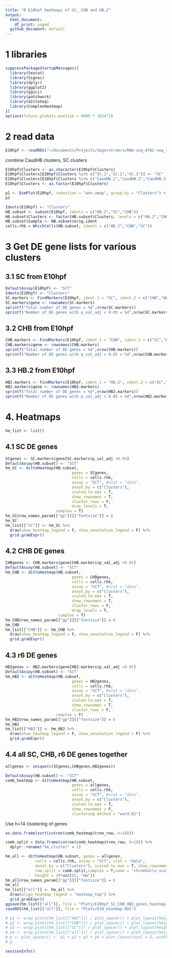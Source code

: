 ```yaml
---
title: "R E10hpf heatmaps of SC, CHB and HB.2"
output:
  html_document:
    df_print: paged
  github_document: default
---
```


# 1 libraries
```r
suppressPackageStartupMessages({
  library(Seurat)
  library(Signac)
  library(dplyr)
  library(ggplot2)
  library(ggsci)
  library(patchwork)
  library(dittoSeq)
  library(ComplexHeatmap)
})
options(future.globals.maxSize = 4000 * 1024^2)
```

# 2 read data

```r
E10hpf <- readRDS("~/Documents/Projects/Sagerstrom/scRNA-seq_ATAC-seq_reanalysis_2021_07_12/InitialExploration/Neural_subsets/RDSfiles/HB10hpf_neural.RDS")
```

combine CaudHB clusters, SC clusters
```r
E10hpf$Clusters <- as.character(E10hpf$Clusters)
E10hpf$Clusters[E10hpf$Clusters %in% c("SC.1","SC.2","SC.3")] <- "SC"
E10hpf$Clusters[E10hpf$Clusters %in% c("CaudHB.1","CaudHB.2","CaudHB.3")] <- "CHB"
E10hpf$Clusters <- as.factor(E10hpf$Clusters)
```

```r
p1 <- DimPlot(E10hpf, reduction = "wnn.umap", group.by = "Clusters") + scale_color_igv()
p1
```

```r
Idents(E10hpf) <- "Clusters"
HB.subset <- subset(E10hpf, idents = c("HB.2","SC","CHB"))
HB.subset$Clusters <- factor(HB.subset$Clusters, levels = c("HB.2","CHB","SC"))
HB.subset$Sample <- HB.subset$orig.ident
cells.rhb = WhichCells(HB.subset, idents = c("HB.2","CHB","SC"))
```

# 3 Get DE gene lists for various clusters

## 3.1 SC from E10hpf
```r
DefaultAssay(E10hpf) <- "SCT"
Idents(E10hpf) <- "Clusters"
SC.markers <- FindMarkers(E10hpf, ident.1 = "SC", ident.2 = c("CHB","HB.2"), only.pos = TRUE, verbose = F)  
SC.markers$gene <- rownames(SC.markers) 
sprintf("Total number of DE genes = %d",nrow(SC.markers))
sprintf("Number of DE genes with p_val_adj < 0.05 = %d",nrow(SC.markers[SC.markers$p_val_adj < 0.05,]))
```

## 3.2 CHB from E10hpf
```r
CHB.markers <- FindMarkers(E10hpf, ident.1 = "CHB", ident.2 = c("SC","HB.2"), only.pos = TRUE, verbose = F)  
CHB.markers$gene <- rownames(CHB.markers) 
sprintf("Total number of DE genes = %d",nrow(CHB.markers))
sprintf("Number of DE genes with p_val_adj < 0.05 = %d",nrow(CHB.markers[CHB.markers$p_val_adj < 0.05,]))
```

## 3.3 HB.2 from E10hpf
```r
HB2.markers <- FindMarkers(E10hpf, ident.1 = "HB.2", ident.2 = c("SC","CHB"), only.pos = TRUE, verbose = F)   
HB2.markers$gene <- rownames(HB2.markers) 
sprintf("Total number of DE genes = %d",nrow(HB2.markers))
sprintf("Number of DE genes with p_val_adj < 0.05 = %d",nrow(HB2.markers[HB2.markers$p_val_adj < 0.05,]))
```

# 4. Heatmaps

```r
hm_list <- list()
```

## 4.1 SC DE genes
```r
SCgenes <- SC.markers$gene[SC.markers$p_val_adj <0.05]
DefaultAssay(HB.subset) <- "SCT"
hm_SC <- dittoHeatmap(HB.subset, 
                             genes = SCgenes, 
                             cells = cells.rhb, 
                             assay = "SCT", #slot = "data", 
                             annot.by = c("Clusters"), 
                             scaled.to.max = T, 
                             show_rownames = T,
                             cluster_rows = F,
                             drop_levels = T,
                      complex = T)
hm_SC@row_names_param[["gp"]][["fontsize"]] = 8
hm_SC
hm_list[["SC"]] <- hm_SC %>%
  draw(show_heatmap_legend = F, show_annotation_legend = F) %>%
  grid.grabExpr()
```


## 4.2 CHB DE genes
```r
CHBgenes <- CHB.markers$gene[CHB.markers$p_val_adj <0.05]
DefaultAssay(HB.subset) <- "SCT"
hm_CHB <- dittoHeatmap(HB.subset, 
                             genes = CHBgenes, 
                             cells = cells.rhb, 
                             assay = "SCT", #slot = "data", 
                             annot.by = c("Clusters"), 
                             scaled.to.max = T, 
                             show_rownames = T,
                             cluster_rows = F,
                             drop_levels = T,
                       complex = T)
hm_CHB@row_names_param[["gp"]][["fontsize"]] = 8
hm_CHB
hm_list[["CHB"]] <- hm_CHB %>%
  draw(show_heatmap_legend = F, show_annotation_legend = F) %>%
  grid.grabExpr()
```


## 4.3 r6 DE genes

```r
HB2genes <- HB2.markers$gene[HB2.markers$p_val_adj <0.05]
DefaultAssay(HB.subset) <- "SCT"
hm_HB2 <- dittoHeatmap(HB.subset,
                             genes = HB2genes,
                             cells = cells.rhb,
                             assay = "SCT", #slot = "data",
                             annot.by = c("Clusters"),
                             scaled.to.max = T,
                             show_rownames = T,
                             cluster_rows = F,
                      complex = T)
hm_HB2@row_names_param[["gp"]][["fontsize"]] = 8
hm_HB2
hm_list[["HB2"]] <- hm_HB2 %>%
  draw(show_heatmap_legend = F, show_annotation_legend = F) %>%
  grid.grabExpr()
```


## 4.4 all SC, CHB, r6 DE genes together

```r
allgenes <- unique(c(SCgenes,CHBgenes,HB2genes))
```

```r
DefaultAssay(HB.subset) <- "SCT"
comb_heatmap <- dittoHeatmap(HB.subset, 
                             genes = allgenes, 
                             cells = cells.rhb, 
                             assay = "SCT", #slot = "data", 
                             annot.by = c("Clusters"), 
                             scaled.to.max = T, 
                             show_rownames = F,
                             clustering_method = "ward.D2")
```

Use h=14 clustering of genes
```r
as.data.frame(sort(cutree(comb_heatmap$tree_row, h=10)))
```

```r
comb.split = data.frame(cutree(comb_heatmap$tree_row, h=10)) %>%
  dplyr::rename("hm_cluster" = 1) 
```

```r
hm_all <- dittoHeatmap(HB.subset, genes = allgenes,
             cells = cells.rhb, assay = "SCT", slot = "data",
             annot.by = c("Clusters"), scaled.to.max = T, show_rownames = T,
             row_split = comb.split,complex = T,name = "chromVar\n scaled",row_title_gp = gpar(fontsize = 8),
             height = 39*unit(5, "mm"))
hm_all@row_names_param[["gp"]][["fontsize"]] = 8
hm_all
hm_list[["all"]] <- hm_all %>%
  draw(align_heatmap_legend = "heatmap_top") %>%
  grid.grabExpr()
ggsave(hm_list[["all"]], file = "Plots/E10hpf_SC_CHB_HB2_genes_heatmap.png")
saveRDS(hm_list[["all"]], file = "Plots/E10_heatmap.RDS")
```


```r
# p1 <- wrap_plots(hm_list[["HB2"]]) / plot_spacer() + plot_layout(heights = c(1,4.444))
# p2 <- wrap_plots(hm_list[["CHB"]]) / plot_spacer() + plot_layout(heights = c(1.111,4.333))
# p3 <- wrap_plots(hm_list[["SC"]]) / plot_spacer() + plot_layout(heights = c(3.333,2.111))
# p4 <- wrap_plots(hm_list[["all"]]) / plot_spacer() + plot_layout(heights = c(5.444,0.01))
# p <- plot_spacer() +  p1 + p2 + p3 + p4 + plot_layout(ncol = 5, widths = c(0.01,1,1,1.2,2), guides = 'collect')
# p
```


```r
sessionInfo()
```

